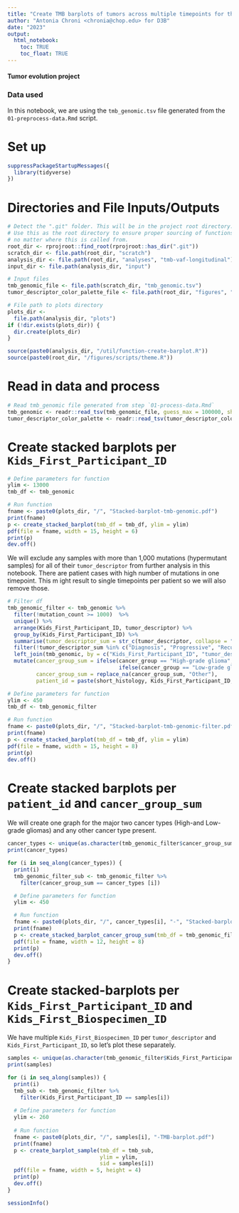 ```yaml
---
title: "Create TMB barplots of tumors across multiple timepoints for thr autopsy samples in the PBTA Cohort"
author: "Antonia Chroni <chronia@chop.edu> for D3B"
date: "2023"
output:
  html_notebook:
    toc: TRUE
    toc_float: TRUE
---
```


#### Tumor evolution project 

### Data used 
In this notebook, we are using the `tmb_genomic.tsv` file generated from the `01-preprocess-data.Rmd` script.

# Set up
```r
suppressPackageStartupMessages({
  library(tidyverse)
})
```

# Directories and File Inputs/Outputs
```r
# Detect the ".git" folder. This will be in the project root directory.
# Use this as the root directory to ensure proper sourcing of functions
# no matter where this is called from.
root_dir <- rprojroot::find_root(rprojroot::has_dir(".git"))
scratch_dir <- file.path(root_dir, "scratch")
analysis_dir <- file.path(root_dir, "analyses", "tmb-vaf-longitudinal") 
input_dir <- file.path(analysis_dir, "input")

# Input files
tmb_genomic_file <- file.path(scratch_dir, "tmb_genomic.tsv")
tumor_descriptor_color_palette_file <- file.path(root_dir, "figures", "palettes", "tumor_descriptor_color_palette.tsv")

# File path to plots directory
plots_dir <-
  file.path(analysis_dir, "plots")
if (!dir.exists(plots_dir)) {
  dir.create(plots_dir)
}

source(paste0(analysis_dir, "/util/function-create-barplot.R"))
source(paste0(root_dir, "/figures/scripts/theme.R"))
```

# Read in data and process
```r
# Read tmb_genomic file generated from step `01-process-data.Rmd`
tmb_genomic <- readr::read_tsv(tmb_genomic_file, guess_max = 100000, show_col_types = FALSE)
tumor_descriptor_color_palette <- readr::read_tsv(tumor_descriptor_color_palette_file, guess_max = 100000, show_col_types = FALSE)
```

# Create stacked barplots per `Kids_First_Participant_ID`
```r
# Define parameters for function
ylim <- 13000
tmb_df <- tmb_genomic

# Run function
fname <- paste0(plots_dir, "/", "Stacked-barplot-tmb-genomic.pdf")
print(fname)
p <- create_stacked_barplot(tmb_df = tmb_df, ylim = ylim)
pdf(file = fname, width = 15, height = 6)
print(p)
dev.off()
```

We will exclude any samples with more than 1,000 mutations (hypermutant samples) for all of their `tumor_descriptor` from further analysis in this notebook. There are patient cases with high number of mutations in one timepoint. This m ight result to single timepoints per patient so we will also remove those.

```r
# Filter df
tmb_genomic_filter <- tmb_genomic %>%
  filter(!mutation_count >= 1000)  %>%
  unique() %>% 
  arrange(Kids_First_Participant_ID, tumor_descriptor) %>%
  group_by(Kids_First_Participant_ID) %>%
  summarise(tumor_descriptor_sum = str_c(tumor_descriptor, collapse = ";")) %>% 
  filter(!tumor_descriptor_sum %in% c("Diagnosis", "Progressive", "Recurrence")) %>% 
  left_join(tmb_genomic, by = c("Kids_First_Participant_ID", "tumor_descriptor_sum")) %>% 
  mutate(cancer_group_sum = ifelse(cancer_group == "High-grade glioma", "High-grade glioma",
                                   ifelse(cancer_group == "Low-grade glioma", "Low-grade glioma", "Other")),
         cancer_group_sum = replace_na(cancer_group_sum, "Other"),
         patient_id = paste(short_histology, Kids_First_Participant_ID, sep = "_"))

# Define parameters for function
ylim <- 450
tmb_df <- tmb_genomic_filter

# Run function
fname <- paste0(plots_dir, "/", "Stacked-barplot-tmb-genomic-filter.pdf")
print(fname)
p <- create_stacked_barplot(tmb_df = tmb_df, ylim = ylim)
pdf(file = fname, width = 15, height = 8)
print(p)
dev.off()
```

# Create stacked barplots per `patient_id` and `cancer_group_sum`
We will create one graph for the major two cancer types (High-and Low-grade gliomas) and any other cancer type present.

```r
cancer_types <- unique(as.character(tmb_genomic_filter$cancer_group_sum))
print(cancer_types)

for (i in seq_along(cancer_types)) {
  print(i)
  tmb_genomic_filter_sub <- tmb_genomic_filter %>%
    filter(cancer_group_sum == cancer_types [i])

  # Define parameters for function
  ylim <- 450

  # Run function
  fname <- paste0(plots_dir, "/", cancer_types[i], "-", "Stacked-barplot-tmb-genomic-filter.pdf")
  print(fname)
  p <- create_stacked_barplot_cancer_group_sum(tmb_df = tmb_genomic_filter_sub, ylim = ylim, ct_id = cancer_types[i])
  pdf(file = fname, width = 12, height = 8)
  print(p)
  dev.off()
}
```

# Create stacked-barplots per `Kids_First_Participant_ID` and `Kids_First_Biospecimen_ID`

We have multiple `Kids_First_Biospecimen_ID` per `tumor_descriptor` and `Kids_First_Participant_ID`, so let's plot these separately.

```r
samples <- unique(as.character(tmb_genomic_filter$Kids_First_Participant_ID))
print(samples)

for (i in seq_along(samples)) {
  print(i)
  tmb_sub <- tmb_genomic_filter %>%
    filter(Kids_First_Participant_ID == samples[i])
  
  # Define parameters for function
  ylim <- 260
  
  # Run function
  fname <- paste0(plots_dir, "/", samples[i], "-TMB-barplot.pdf")
  print(fname)
  p <- create_barplot_sample(tmb_df = tmb_sub,
                             ylim = ylim,
                             sid = samples[i])
  pdf(file = fname, width = 5, height = 4)
  print(p)
  dev.off()
}
```


```r
sessionInfo()
```
